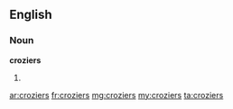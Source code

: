 ==English==

===Noun===
'''croziers'''

# {{plural of|[[crozier]]}}

[[ar:croziers]]
[[fr:croziers]]
[[mg:croziers]]
[[my:croziers]]
[[ta:croziers]]